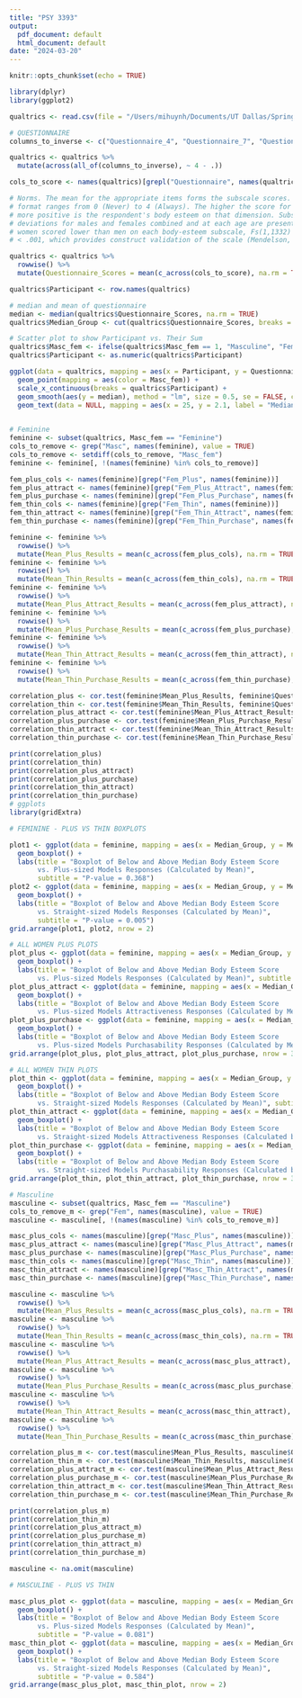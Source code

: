 ```yaml
---
title: "PSY 3393"
output:
  pdf_document: default
  html_document: default
date: "2024-03-20"
---
```


```r
knitr::opts_chunk$set(echo = TRUE)

library(dplyr)
library(ggplot2)

qualtrics <- read.csv(file = "/Users/mihuynh/Documents/UT Dallas/Spring 2024/PSY 3393/Fashion Trends and Marketing_March 25, 2024_20.47.csv")

# QUESTIONNAIRE
columns_to_inverse <- c("Questionnaire_4", "Questionnaire_7", "Questionnaire_9", "Questionnaire_11", "Questionnaire_13", "Questionnaire_17", "Questionnaire_18", "Questionnaire_19", "Questionnaire_21")

qualtrics <- qualtrics %>%
  mutate(across(all_of(columns_to_inverse), ~ 4 - .)) 

cols_to_score <- names(qualtrics)[grepl("Questionnaire", names(qualtrics))]

# Norms. The mean for the appropriate items forms the subscale scores. The response
# format ranges from 0 (Never) to 4 (Always). The higher the score for a particular subscale, the
# more positive is the respondent's body esteem on that dimension. Subscale means and standard
# deviations for males and females combined and at each age are presented in Table 2. Overall,
# women scored lower than men on each body-esteem subscale, Fs(1,1332) = 20.68 to 209.03, ps
# < .001, which provides construct validation of the scale (Mendelson, B.K. et al 1997)

qualtrics <- qualtrics %>%
  rowwise() %>%
  mutate(Questionnaire_Scores = mean(c_across(cols_to_score), na.rm = TRUE))

qualtrics$Participant <- row.names(qualtrics)

# median and mean of questionnaire
median <- median(qualtrics$Questionnaire_Scores, na.rm = TRUE)
qualtrics$Median_Group <- cut(qualtrics$Questionnaire_Scores, breaks = c(-Inf, median, Inf), labels = c("Below Median", "Above Median"))

# Scatter plot to show Participant vs. Their Sum
qualtrics$Masc_fem <- ifelse(qualtrics$Masc_fem == 1, "Masculine", "Feminine")
qualtrics$Participant <- as.numeric(qualtrics$Participant)

ggplot(data = qualtrics, mapping = aes(x = Participant, y = Questionnaire_Scores)) +
  geom_point(mapping = aes(color = Masc_fem)) +
  scale_x_continuous(breaks = qualtrics$Participant) +
  geom_smooth(aes(y = median), method = "lm", size = 0.5, se = FALSE, color = "blue") +
  geom_text(data = NULL, mapping = aes(x = 25, y = 2.1, label = "Median"), color = "blue")
  
```
``` r
# Feminine
feminine <- subset(qualtrics, Masc_fem == "Feminine")
cols_to_remove <- grep("Masc", names(feminine), value = TRUE)
cols_to_remove <- setdiff(cols_to_remove, "Masc_fem")
feminine <- feminine[, !(names(feminine) %in% cols_to_remove)]

fem_plus_cols <- names(feminine)[grep("Fem_Plus", names(feminine))]
fem_plus_attract <- names(feminine)[grep("Fem_Plus_Attract", names(feminine))]
fem_plus_purchase <- names(feminine)[grep("Fem_Plus_Purchase", names(feminine))]
fem_thin_cols <- names(feminine)[grep("Fem_Thin", names(feminine))]
fem_thin_attract <- names(feminine)[grep("Fem_Thin_Attract", names(feminine))]
fem_thin_purchase <- names(feminine)[grep("Fem_Thin_Purchase", names(feminine))]

feminine <- feminine %>%
  rowwise() %>%
  mutate(Mean_Plus_Results = mean(c_across(fem_plus_cols), na.rm = TRUE))
feminine <- feminine %>%
  rowwise() %>%
  mutate(Mean_Thin_Results = mean(c_across(fem_thin_cols), na.rm = TRUE))
feminine <- feminine %>%
  rowwise() %>%
  mutate(Mean_Plus_Attract_Results = mean(c_across(fem_plus_attract), na.rm = TRUE))
feminine <- feminine %>%
  rowwise() %>%
  mutate(Mean_Plus_Purchase_Results = mean(c_across(fem_plus_purchase), na.rm = TRUE))
feminine <- feminine %>%
  rowwise() %>%
  mutate(Mean_Thin_Attract_Results = mean(c_across(fem_thin_attract), na.rm = TRUE))
feminine <- feminine %>%
  rowwise() %>%
  mutate(Mean_Thin_Purchase_Results = mean(c_across(fem_thin_purchase), na.rm = TRUE))

correlation_plus <- cor.test(feminine$Mean_Plus_Results, feminine$Questionnaire_Scores)
correlation_thin <- cor.test(feminine$Mean_Thin_Results, feminine$Questionnaire_Scores)
correlation_plus_attract <- cor.test(feminine$Mean_Plus_Attract_Results, feminine$Questionnaire_Scores)
correlation_plus_purchase <- cor.test(feminine$Mean_Plus_Purchase_Results, feminine$Questionnaire_Scores)
correlation_thin_attract <- cor.test(feminine$Mean_Thin_Attract_Results, feminine$Questionnaire_Scores)
correlation_thin_purchase <- cor.test(feminine$Mean_Thin_Purchase_Results, feminine$Questionnaire_Scores)

print(correlation_plus)
print(correlation_thin)
print(correlation_plus_attract)
print(correlation_plus_purchase)
print(correlation_thin_attract)
print(correlation_thin_purchase)
# ggplots
library(gridExtra)

# FEMININE - PLUS VS THIN BOXPLOTS

plot1 <- ggplot(data = feminine, mapping = aes(x = Median_Group, y = Mean_Plus_Results, fill = Median_Group)) +
  geom_boxplot() +
  labs(title = "Boxplot of Below and Above Median Body Esteem Score 
       vs. Plus-sized Models Responses (Calculated by Mean)", 
       subtitle = "P-value = 0.368")
plot2 <- ggplot(data = feminine, mapping = aes(x = Median_Group, y = Mean_Thin_Results, fill = Median_Group)) +
  geom_boxplot() +
  labs(title = "Boxplot of Below and Above Median Body Esteem Score 
       vs. Straight-sized Models Responses (Calculated by Mean)",
       subtitle = "P-value = 0.005")
grid.arrange(plot1, plot2, nrow = 2)

# ALL WOMEN PLUS PLOTS
plot_plus <- ggplot(data = feminine, mapping = aes(x = Median_Group, y = Mean_Plus_Results, color = Median_Group)) + 
  geom_boxplot() + 
  labs(title = "Boxplot of Below and Above Median Body Esteem Score
       vs. Plus-sized Models Responses (Calculated by Mean)", subtitle = "P-value = 0.368")
plot_plus_attract <- ggplot(data = feminine, mapping = aes(x = Median_Group, y = Mean_Plus_Attract_Results, color = Median_Group)) + 
  geom_boxplot() + 
  labs(title = "Boxplot of Below and Above Median Body Esteem Score
       vs. Plus-sized Models Attractiveness Responses (Calculated by Mean)", subtitle = "P-value = 0.172")
plot_plus_purchase <- ggplot(data = feminine, mapping = aes(x = Median_Group, y = Mean_Plus_Purchase_Results, color = Median_Group)) + 
  geom_boxplot() + 
  labs(title = "Boxplot of Below and Above Median Body Esteem Score
       vs. Plus-sized Models Purchasability Responses (Calculated by Mean)", subtitle = "P-value = 0.769")
grid.arrange(plot_plus, plot_plus_attract, plot_plus_purchase, nrow = 3)

# ALL WOMEN THIN PLOTS
plot_thin <- ggplot(data = feminine, mapping = aes(x = Median_Group, y = Mean_Thin_Results, color = Median_Group)) + 
  geom_boxplot() + 
  labs(title = "Boxplot of Below and Above Median Body Esteem Score
       vs. Straight-sized Models Responses (Calculated by Mean)", subtitle = "P-value = 0.0046")
plot_thin_attract <- ggplot(data = feminine, mapping = aes(x = Median_Group, y = Mean_Thin_Attract_Results, color = Median_Group)) + 
  geom_boxplot() + 
  labs(title = "Boxplot of Below and Above Median Body Esteem Score
       vs. Straight-sized Models Attractiveness Responses (Calculated by Mean)", subtitle = "P-value = 0.0004")
plot_thin_purchase <- ggplot(data = feminine, mapping = aes(x = Median_Group, y = Mean_Thin_Purchase_Results, color = Median_Group)) + 
  geom_boxplot() + 
  labs(title = "Boxplot of Below and Above Median Body Esteem Score
       vs. Straight-sized Models Purchasability Responses (Calculated by Mean)", subtitle = "P-value = 0.0992")
grid.arrange(plot_thin, plot_thin_attract, plot_thin_purchase, nrow = 3)
```
``` r
# Masculine
masculine <- subset(qualtrics, Masc_fem == "Masculine")
cols_to_remove_m <- grep("Fem", names(masculine), value = TRUE)
masculine <- masculine[, !(names(masculine) %in% cols_to_remove_m)]

masc_plus_cols <- names(masculine)[grep("Masc_Plus", names(masculine))]
masc_plus_attract <- names(masculine)[grep("Masc_Plus_Attract", names(masculine))]
masc_plus_purchase <- names(masculine)[grep("Masc_Plus_Purchase", names(masculine))]
masc_thin_cols <- names(masculine)[grep("Masc_Thin", names(masculine))]
masc_thin_attract <- names(masculine)[grep("Masc_Thin_Attract", names(masculine))]
masc_thin_purchase <- names(masculine)[grep("Masc_Thin_Purchase", names(masculine))]

masculine <- masculine %>%
  rowwise() %>%
  mutate(Mean_Plus_Results = mean(c_across(masc_plus_cols), na.rm = TRUE))
masculine <- masculine %>%
  rowwise() %>%
  mutate(Mean_Thin_Results = mean(c_across(masc_thin_cols), na.rm = TRUE))
masculine <- masculine %>%
  rowwise() %>%
  mutate(Mean_Plus_Attract_Results = mean(c_across(masc_plus_attract), na.rm = TRUE))
masculine <- masculine %>%
  rowwise() %>%
  mutate(Mean_Plus_Purchase_Results = mean(c_across(masc_plus_purchase), na.rm = TRUE))
masculine <- masculine %>%
  rowwise() %>%
  mutate(Mean_Thin_Attract_Results = mean(c_across(masc_thin_attract), na.rm = TRUE))
masculine <- masculine %>%
  rowwise() %>%
  mutate(Mean_Thin_Purchase_Results = mean(c_across(masc_thin_purchase), na.rm = TRUE))

correlation_plus_m <- cor.test(masculine$Mean_Plus_Results, masculine$Questionnaire_Scores)
correlation_thin_m <- cor.test(masculine$Mean_Thin_Results, masculine$Questionnaire_Scores)
correlation_plus_attract_m <- cor.test(masculine$Mean_Plus_Attract_Results, masculine$Questionnaire_Scores)
correlation_plus_purchase_m <- cor.test(masculine$Mean_Plus_Purchase_Results, masculine$Questionnaire_Scores)
correlation_thin_attract_m <- cor.test(masculine$Mean_Thin_Attract_Results, masculine$Questionnaire_Scores)
correlation_thin_purchase_m <- cor.test(masculine$Mean_Thin_Purchase_Results, masculine$Questionnaire_Scores)

print(correlation_plus_m)
print(correlation_thin_m)
print(correlation_plus_attract_m)
print(correlation_plus_purchase_m)
print(correlation_thin_attract_m)
print(correlation_thin_purchase_m)

masculine <- na.omit(masculine)

# MASCULINE - PLUS VS THIN

masc_plus_plot <- ggplot(data = masculine, mapping = aes(x = Median_Group, y = Mean_Plus_Results, fill = Median_Group, na.omit = TRUE)) +
  geom_boxplot() +
  labs(title = "Boxplot of Below and Above Median Body Esteem Score 
       vs. Plus-sized Models Responses (Calculated by Mean)", 
       subtitle = "P-value = 0.081")
masc_thin_plot <- ggplot(data = masculine, mapping = aes(x = Median_Group, y = Mean_Thin_Results, fill = Median_Group)) +
  geom_boxplot() +
  labs(title = "Boxplot of Below and Above Median Body Esteem Score 
       vs. Straight-sized Models Responses (Calculated by Mean)",
       subtitle = "P-value = 0.584")
grid.arrange(masc_plus_plot, masc_thin_plot, nrow = 2)

```
